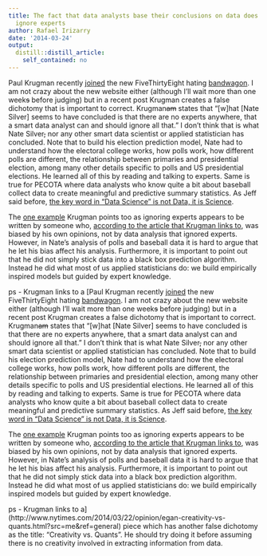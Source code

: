 ```yaml
---
title: The fact that data analysts base their conclusions on data does not mean they
  ignore experts
author: Rafael Irizarry
date: '2014-03-24'
output:
  distill::distill_article:
    self_contained: no
---
```


Paul Krugman recently [joined](http://krugman.blogs.nytimes.com/2014/03/23/tarnished-silver/?_php=true&_type=blogs&_php=true&_type=blogs&_r=1&) the new FiveThirtyEight hating [bandwagon](http://www.salon.com/2014/03/18/nate_silvers_new_fivethirtyeight_is_getting_some_high_profile_bad_reviews/). I am not crazy about the new website either (although I'll wait more than one week<del>s</del> before judging) but in a recent post Krugman creates a false dichotomy that is important to correct. Krugman<del>am</del> states that "[w]hat [Nate Silver] seems to have concluded is that there are no experts anywhere, that a smart data analyst can and should ignore all that." I don't think that is what Nate Silver<del>,</del> nor any other smart data scientist or applied statistician has concluded. Note that to build his election prediction model, Nate had to understand how the electoral college works, how polls work, how different polls are different, the relationship between primaries and presidential election, among many other details specific to polls and US presidential elections. He learned all of this by reading and talking to experts. Same is true for PECOTA where data analysts who know quite a bit about baseball collect data to create meaningful and predictive summary statistics. As Jeff said before, [the key word in "Data Science" is not Data, it is Science](http://simplystatistics.org/posts/2013-12-12-the-key-word-in-data-science-is-not-data-it-is-science/).

The [one example](http://fivethirtyeight.com/features/disasters-cost-more-than-ever-but-not-because-of-climate-change/) Krugman points too as ignoring experts appears to be written by someone who, [according to the article that Krugman links to](http://thinkprogress.org/climate/2014/03/19/3416369/538-climate-article/), was biased by his own opinions, not by data analysis that ignored experts. However, in Nate's analysis of polls and baseball data it is hard to argue that he let his bias affect his analysis. Furthermore, it is important to point out that he did not simply stick data into a black box prediction algorithm. Instead he did what most of us applied statisticians do: we build empirically inspired models but guided by expert knowledge.

ps - Krugman links to a [Paul Krugman recently [joined](http://krugman.blogs.nytimes.com/2014/03/23/tarnished-silver/?_php=true&_type=blogs&_php=true&_type=blogs&_r=1&) the new FiveThirtyEight hating [bandwagon](http://www.salon.com/2014/03/18/nate_silvers_new_fivethirtyeight_is_getting_some_high_profile_bad_reviews/). I am not crazy about the new website either (although I'll wait more than one week<del>s</del> before judging) but in a recent post Krugman creates a false dichotomy that is important to correct. Krugman<del>am</del> states that "[w]hat [Nate Silver] seems to have concluded is that there are no experts anywhere, that a smart data analyst can and should ignore all that." I don't think that is what Nate Silver<del>,</del> nor any other smart data scientist or applied statistician has concluded. Note that to build his election prediction model, Nate had to understand how the electoral college works, how polls work, how different polls are different, the relationship between primaries and presidential election, among many other details specific to polls and US presidential elections. He learned all of this by reading and talking to experts. Same is true for PECOTA where data analysts who know quite a bit about baseball collect data to create meaningful and predictive summary statistics. As Jeff said before, [the key word in "Data Science" is not Data, it is Science](http://simplystatistics.org/posts/2013-12-12-the-key-word-in-data-science-is-not-data-it-is-science/).

The [one example](http://fivethirtyeight.com/features/disasters-cost-more-than-ever-but-not-because-of-climate-change/) Krugman points too as ignoring experts appears to be written by someone who, [according to the article that Krugman links to](http://thinkprogress.org/climate/2014/03/19/3416369/538-climate-article/), was biased by his own opinions, not by data analysis that ignored experts. However, in Nate's analysis of polls and baseball data it is hard to argue that he let his bias affect his analysis. Furthermore, it is important to point out that he did not simply stick data into a black box prediction algorithm. Instead he did what most of us applied statisticians do: we build empirically inspired models but guided by expert knowledge.

ps - Krugman links to a](http://www.nytimes.com/2014/03/22/opinion/egan-creativity-vs-quants.html?src=me&ref=general) piece which has another false dichotomy as the title: "Creativity vs. Quants". He should try doing it before assuming there is no creativity involved in extracting information from data.
